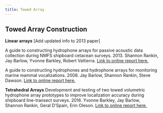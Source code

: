 ```yaml
---
title: Towed Array
---
```


## Towed Array Construction
**Linear arrays**
[Add updated info to 2013 paper]

A guide to constructing hydrophone arrays for passive acoustic data collection during NMFS shipboard cetacean surveys. 2013. Shannon Rankin, Jay Barlow, Yvonne Barkley, Robert Valtierra. [Link to online report here.](https://repository.library.noaa.gov/view/noaa/4443)

A guide to constructing hydrophones and hydrophone arrays for monitoring marine mammal vocalizations. 2008. Jay Barlow, Shannon Rankin, Steve Dawson. [Link to online report here.](https://repository.library.noaa.gov/view/noaa/3620)

**Tetrahedral Arrays**
Development and testing of two towed volumetric hydrophone array prototypes to improve localization accuracy during shipboard line-transect surveys. 2016. Yvonne Barkley, Jay Barlow, Shannon Rankin, Geral D'Spain, Erin Oleson. [Link to online report here.](https://repository.library.noaa.gov/view/noaa/8699)

